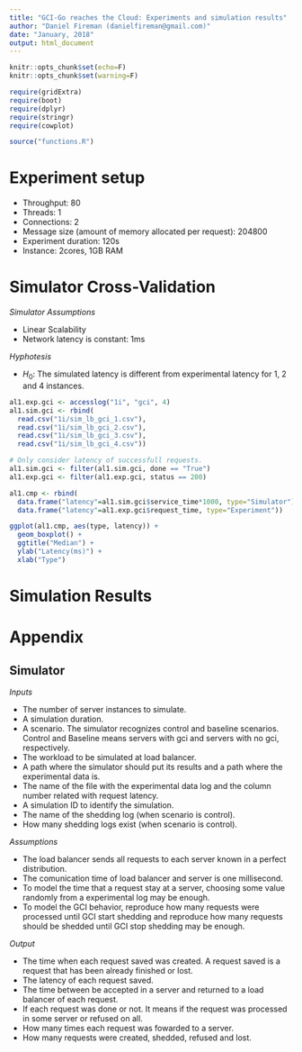 ```yaml
---
title: "GCI-Go reaches the Cloud: Experiments and simulation results"
author: "Daniel Fireman (danielfireman@gmail.com)"
date: "January, 2018"
output: html_document
---
```


```r
knitr::opts_chunk$set(echo=F)
knitr::opts_chunk$set(warning=F)

require(gridExtra)
require(boot)
require(dplyr)
require(stringr)
require(cowplot)

source("functions.R")
```
# Experiment setup

* Throughput: 80
* Threads: 1
* Connections: 2
* Message size (amount of memory allocated per request): 204800
* Experiment duration: 120s
* Instance: 2cores, 1GB RAM

# Simulator Cross-Validation

*Simulator Assumptions*

* Linear Scalability
* Network latency is constant: 1ms

*Hyphotesis*

* $H_{0}$: The simulated latency is different from experimental latency for 1, 2 and 4 instances.

```r
al1.exp.gci <- accesslog("1i", "gci", 4)
al1.sim.gci <- rbind(
  read.csv("1i/sim_lb_gci_1.csv"),
  read.csv("1i/sim_lb_gci_2.csv"),
  read.csv("1i/sim_lb_gci_3.csv"),
  read.csv("1i/sim_lb_gci_4.csv"))

# Only consider latency of successfull requests.
al1.sim.gci <- filter(al1.sim.gci, done == "True")
al1.exp.gci <- filter(al1.exp.gci, status == 200)
```


```r
al1.cmp <- rbind(
  data.frame("latency"=al1.sim.gci$service_time*1000, type="Simulator"),
  data.frame("latency"=al1.exp.gci$request_time, type="Experiment"))

ggplot(al1.cmp, aes(type, latency)) +
  geom_boxplot() +
  ggtitle("Median") +
  ylab("Latency(ms)") +
  xlab("Type")
```

# Simulation Results



# Appendix

## Simulator

*Inputs*

* The number of server instances to simulate.
* A simulation duration.
* A scenario. The simulator recognizes control and baseline scenarios. Control and Baseline means servers with gci and servers with no gci, respectively. 
* The workload to be simulated at load balancer.    
* A path where the simulator should put its results and a path where the experimental data is. 
* The name of the file with the experimental data log and the column number related with request latency. 
* A simulation ID to identify the simulation.
* The name of the shedding log (when scenario is control).
* How many shedding logs exist (when scenario is control).

*Assumptions*

* The load balancer sends all requests to each server known in a perfect distribution.
* The comunication time of load balancer and server is one millisecond.
* To model the time that a request stay at a server, choosing some value randomly from a experimental log may be enough.
* To model the GCI behavior, reproduce how many requests were processed until GCI start shedding and reproduce how many requests should be shedded until GCI stop shedding may be enough.


*Output*

* The time when each request saved was created. A request saved is a request that has been already finished or lost.
* The latency of each request saved.
* The time between be accepted in a server and returned to a load balancer of each request.
* If each request was done or not. It means if the request was processed in some server or refused on all.
* How many times each request was fowarded to a server.
* How many requests were created, shedded, refused and lost.

